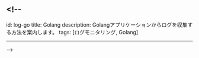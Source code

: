 ## <!--

id: log-go
title: Golang
description: Golangアプリケーションからログを収集する方法を案内します。 
tags: [ログモニタリング, Golang]

---

\-->
